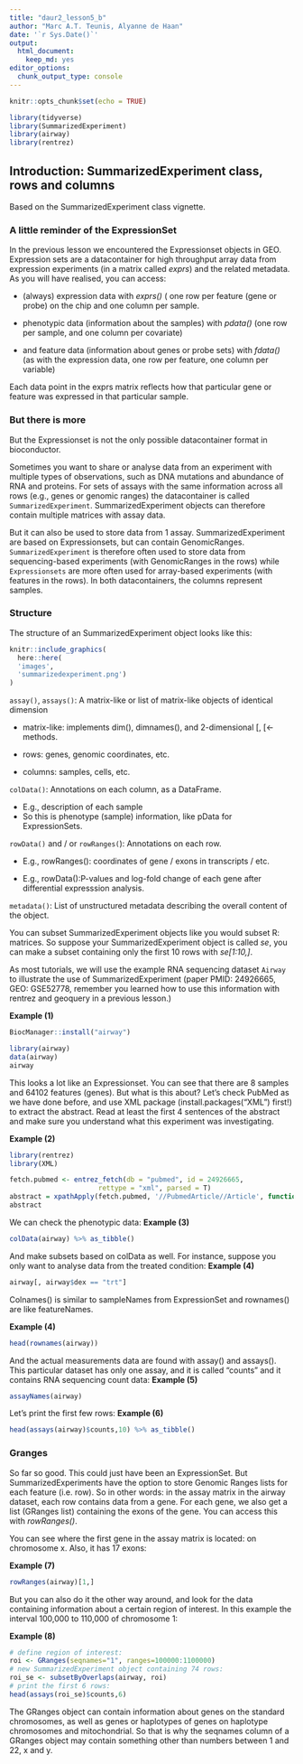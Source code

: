 ```yaml
---
title: "daur2_lesson5_b"
author: "Marc A.T. Teunis, Alyanne de Haan"
date: '`r Sys.Date()`'
output: 
  html_document: 
    keep_md: yes
editor_options: 
  chunk_output_type: console
---
```



```r
knitr::opts_chunk$set(echo = TRUE)
```


```r

library(tidyverse)
library(SummarizedExperiment)
library(airway)
library(rentrez)

```



## Introduction: SummarizedExperiment class, rows and columns

Based on the SummarizedExperiment class vignette.

### A little reminder of the ExpressionSet
In the previous lesson we encountered the Expressionset objects in GEO. Expression sets are a datacontainer for high throughput array data from expression experiments (in a matrix called _exprs_) and the related metadata. As you will have realised, you can access:

  + (always) expression data  with _exprs()_ ( one row per feature (gene or probe) on the chip and one column per sample. 
  
  + phenotypic data (information about the samples) with _pdata()_ (one row per sample, and one column per covariate)
  
  + and feature data (information about genes or probe sets) with _fdata()_ (as with the expression data, one row per feature, one column per variable)

Each data point in the exprs matrix reflects how that particular gene or feature was expressed in that particular sample. 

### But there is more
But the Expressionset is not the only possible datacontainer format in bioconductor.

Sometimes you want to share or analyse data from an experiment with multiple types of observations, such as DNA mutations and abundance of RNA and proteins. For sets of assays with the same information across all rows (e.g., genes or genomic ranges) the datacontainer is called `SummarizedExperiment`. SummarizedExperiment objects can therefore contain multiple matrices with assay data. 

But it can also be used to store data from 1 assay. SummarizedExperiment are based on Expressionsets, but can contain GenomicRanges. `SummarizedExperiment` is therefore often used to store data from sequencing-based experiments (with GenomicRanges in the rows) while `Expressionsets` are more often used for array-based experiments (with features in the rows). In both datacontainers, the columns represent samples.


### Structure 

The structure of an SummarizedExperiment object looks like this:

```r
knitr::include_graphics(
  here::here(
  'images',
  'summarizedexperiment.png')
)
```

`assay()`, `assays()`: A matrix-like or list of matrix-like objects of identical dimension

  + matrix-like: implements dim(), dimnames(), and 2-dimensional [, [<- methods.
  
  + rows: genes, genomic coordinates, etc.
  
  + columns: samples, cells, etc.
  
`colData()`: Annotations on each column, as a DataFrame.

  + E.g., description of each sample
  + So this is phenotype (sample) information, like pData for ExpressionSets. 
  
`rowData()` and / or `rowRanges(`): Annotations on each row.

  + E.g., rowRanges(): coordinates of gene / exons in transcripts / etc.
  
  + E.g., rowData():P-values and log-fold change of each gene after differential expresssion analysis.
  
`metadata()`: List of unstructured metadata describing the overall content of the object.

You can subset SummarizedExperiment objects like you would subset R: matrices. So suppose your SummarizedExperiment object is called _se_, you can make a subset containing only the first 10 rows with _se[1:10,]_.


As most tutorials, we will use the example RNA sequencing dataset `Airway` to illustrate the use of SummarizedExperiment (paper PMID: 24926665, GEO: GSE52778, remember you learned how to use this information with rentrez and geoquery in a previous lesson.)

__Example (1)__
```r
BiocManager::install("airway")
```
```r
library(airway)
data(airway)
airway
```

This looks a lot like an Expressionset. You can see that there are 8 samples and 64102 features (genes). But what is this about? Let's check PubMed as we have done before, and use XML package (install.packages("XML") first!) to extract the abstract. Read at least the first 4 sentences of the abstract and make sure you understand what this experiment was investigating. 

__Example (2)__
```r
library(rentrez)
library(XML)

fetch.pubmed <- entrez_fetch(db = "pubmed", id = 24926665,
                      rettype = "xml", parsed = T)
abstract = xpathApply(fetch.pubmed, '//PubmedArticle//Article', function(x) xmlValue(xmlChildren(x)$Abstract))
abstract
```

We can check the phenotypic data:
__Example (3)__
```r
colData(airway) %>% as_tibble()
```

And make subsets based on colData as well. For instance, suppose you only want to analyse data from the treated condition:
__Example (4)__
```r
airway[, airway$dex == "trt"]
```

Colnames() is similar to sampleNames from ExpressionSet and rownames() are like featureNames.

__Example (4)__
```r
head(rownames(airway))
```

And the actual measurements data are found with assay() and assays(). This particular dataset has only one assay, and it is called "counts" and it contains RNA sequencing count data:
__Example (5)__
```r
assayNames(airway)
```


Let's print the first few rows:
__Example (6)__
```r
head(assays(airway)$counts,10) %>% as_tibble()
```

### Granges

So far so good. This could just have been an ExpressionSet. But SummarizedExperiments have the option to store Genomic Ranges lists for each feature (i.e. row). So in other words: in the assay matrix in the airway dataset, each row contains data from a gene. For each gene, we also get a list (GRanges list) containing the exons of the gene. You can access this with _rowRanges()_. 


You can see where the first gene in the assay matrix is located: on chromosome x. Also, it has  17 exons:

__Example (7)__
```r
rowRanges(airway)[1,]
```


But you can also do it the other way around, and look for the data containing information about a certain region of interest. In this example the interval 100,000 to 110,000 of chromosome 1:

__Example (8)__
```r
# define region of interest:
roi <- GRanges(seqnames="1", ranges=100000:1100000)
# new SummarizedExperiment object containing 74 rows:
roi_se <- subsetByOverlaps(airway, roi) 
# print the first 6 rows:
head(assays(roi_se)$counts,6) 

```

The GRanges object can contain  information about genes on the standard chromosomes, as well as genes or haplotypes of genes on haplotype chromosomes and mitochondrial. So that is why the seqnames column of a GRanges object may contain something other than numbers between 1 and 22, x and y.





